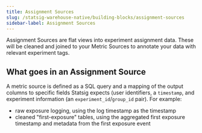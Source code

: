 ```yaml
---
title: Assignment Sources
slug: /statsig-warehouse-native/building-blocks/assignment-sources
sidebar-label: Assignment Sources
---
```


Assignment Sources are flat views into experiment assignment data. These will be cleaned
and joined to your Metric Sources to annotate your data with relevant experiment tags.

## What goes in an Assignment Source

A metric source is defined as a SQL query and a mapping of the output columns to specific fields
Statsig expects (user identifiers, a `timestamp`, and experiment information (an `experiment_id`/`group_id` pair).
For example:

- raw exposure logging, using the log timestamp as the timestamp
- cleaned "first-exposure" tables, using the aggregated first exposure timestamp and metadata from the first exposure event
